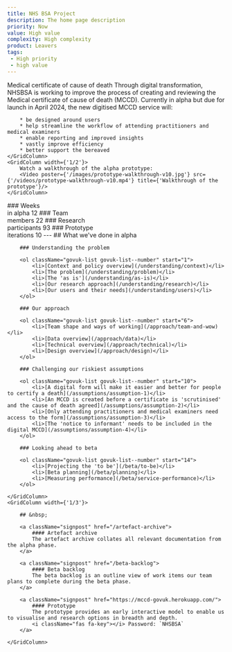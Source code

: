 ```yaml
---
title: NHS BSA Project
description: The home page description
priority: Now
value: High value
complexity: High complexity
product: Leavers
tags:
 - High priority
 - high value
---
```

<GridRow>
    <GridColumn width={'full'}>
        <Heading caption='Alpha assessment' tag='h1'>Medical certificate of cause of death</Heading>
        <LeadParagraph>Through digital transformation, NHSBSA is working to improve the process of creating and reviewing the Medical certificate of cause of death (MCCD).</LeadParagraph>
    </GridColumn>
    <GridColumn width={'1/2'}>
        Currently in alpha but due for launch in April 2024, the new digitised MCCD service will:
        
        * be designed around users
        * help streamline the workflow of attending practitioners and medical examiners
        * enable reporting and improved insights
        * vastly improve efficiency
        * better support the bereaved
    </GridColumn>
    <GridColumn width={'1/2'}>
        Watch a walkthrough of the alpha prototype:
        <Video poster={'/images/prototype-walkthrough-v10.jpg'} src={'/videos/prototype-walkthrough-v10.mp4'} title={'Walkthrough of the prototype'}/>
    </GridColumn>
</GridRow>
<GridRow>
    <GridColumn width={'1/4'} className="statistic">
        ### Weeks<br/> in alpha
        12
    </GridColumn>
    <GridColumn width={'1/4'} className="statistic">
        ### Team<br/> members
        22
    </GridColumn>
    <GridColumn width={'1/4'} className="statistic">
        ### Research<br/> participants
        93
    </GridColumn>
    <GridColumn width={'1/4'} className="statistic">
        ### Prototype<br/> iterations
        10
    </GridColumn>
</GridRow>
<GridRow>
    <GridColumn width={'full'}>
        ---
    </GridColumn>
</GridRow>
<GridRow>
    <GridColumn width={'2/3'}>
        ## What we've done in alpha

        ### Understanding the problem

        <ol className="govuk-list govuk-list--number" start="1">
            <li>[Context and policy overview](/understanding/context)</li>
            <li>[The problem](/understanding/problem)</li>
            <li>[The 'as is'](/understanding/as-is)</li>
            <li>[Our research approach](/understanding/research)</li>
            <li>[Our users and their needs](/understanding/users)</li>
        </ol>
        
        ### Our approach

        <ol className="govuk-list govuk-list--number" start="6">
            <li>[Team shape and ways of working](/approach/team-and-wow)</li>
            <li>[Data overview](/approach/data)</li>
            <li>[Technical overview](/approach/technical)</li>
            <li>[Design overview](/approach/design)</li>
        </ol>

        ### Challenging our riskiest assumptions
        
        <ol className="govuk-list govuk-list--number" start="10">
            <li>[A digital form will make it easier and better for people to certify a death](/assumptions/assumption-1)</li>
            <li>[An MCCD is created before a certificate is 'scrutinised' and the cause of death agreed](/assumptions/assumption-2)</li>
            <li>[Only attending practitioners and medical examiners need access to the form](/assumptions/assumption-3)</li>
            <li>[The 'notice to informant' needs to be included in the digital MCCD](/assumptions/assumption-4)</li>
        </ol>
        
        ### Looking ahead to beta

        <ol className="govuk-list govuk-list--number" start="14">
            <li>[Projecting the 'to be'](/beta/to-be)</li>
            <li>[Beta planning](/beta/planning)</li>
            <li>[Measuring performance](/beta/service-performance)</li>
        </ol>

    </GridColumn>
    <GridColumn width={'1/3'}>

        ## &nbsp;

        <a className="signpost" href="/artefact-archive">
            #### Artefact archive
            The artefact archive collates all relevant documentation from the alpha phase.
        </a>

        <a className="signpost" href="/beta-backlog">
            #### Beta backlog
            The beta backlog is an outline view of work items our team plans to complete during the beta phase.
        </a>

        <a className="signpost" href="https://mccd-govuk.herokuapp.com/">
            #### Prototype
            The prototype provides an early interactive model to enable us to visualise and research options in breadth and depth.  
            <i className="fas fa-key"></i> Password: `NHSBSA`
        </a>

    </GridColumn>
</GridRow>
